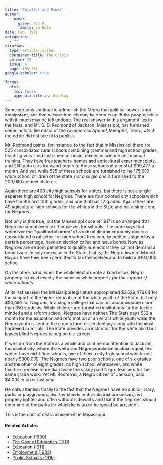 ```yaml
---
title: 'Politics and Power'
author:
  - name:
      given: W.E.B.
      family: Du Bois
date: Feb. 1921
categories: 
  - ""
citation: 
  type: article-journal
  container-title: The Crisis
  volume: 23
  issue: 4
  page: 153-154
google-scholar: true

format:
  html:
    toc: false
    appendix-cite-as: display
---
```


Some persons continue to admonish the Negro that political power is not omnipotent, and that without it much may be done to uplift the people; while with it, much may be left undone. The real answer to this argument lies in the facts, and Mr. S. D. Redmond of Jackson, Mississippi, has furnished some facts to the editor of the *Commercial Appeal*, Memphis, Tenn., which the editor did not see fit to publish.

Mr. Redmond points, for instance, to the fact that in Mississippi there are 525 consolidated rural schools combining grammar and high school grades, teaching vocal and instrumental music, domestic science and manual training. They have free teachers' homes and agricultural experiment plots, and 200 auto cars transport pupils to these schools at a cost of $99,477 a month. And yet, while 525 of these schools are furnished to the 175,000 *white* school children of the state, *not a single one* is furnished to the 200,000 colored children.

Again there are 400 city high schools for whites, but there is not a single separate high school for Negroes. There are four colored city schools which have the 9th and 10th grades, and one that has 12 grades. Again there are 49 agricultural high schools for the whites in the State and not a single one for Negroes.

Not only is this true, but the Mississippi code of 1917 is so arranged that Negroes cannot even tax themselves for schools. The code says that whenever the "qualified electors" of a school district or county desire a consolidated rural school or high school they can, by petitions signed by a certain percentage, have an election called and issue bonds. Now as Negroes are seldom permitted to qualify as electors they cannot demand a bond issue. In only one case in the State, that is, the Negro town of Mound Bayou, have they been permitted to tax themselves and to build a $100,000 school.

On the other hand, when the white electors vote a bond issue, Negro property is taxed exactly the same as white property *for the support of white schools*.

At its last session the Mississippi legislature appropriated $3,529,479.64 for the support of the higher education of the white youth of the State, but only $50,000 for Negroes, in a single college that can not accommodate more than 350 students. White children are furnished institutions for the feeble-minded and a reform school. Negroes have neither. The State pays $32 a month for the education and reformation of an errant white youth while the Negro youth is sent to the county farm or penitentiary along with the most hardened criminals. The State provides an institution for the white blind but leaves blind Negroes to beg on the streets.

If we turn from the State as a whole and confine our attention to Jackson, the capital city, where the white and Negro population is about equal, the whites have eight fine schools, one of them a city high school which cost nearly $300,000. The Negroes have two poor schools, one of six grades and the other of eight grades, no high school whatsoever, and white teachers receive more than twice the salary paid Negro teachers for the same grade work. Yet Mr. Redmond, a Negro citizen of Jackson, paid $4,000 in taxes last year.

He calls attention finally to the fact that the Negroes have no public library, parks or playgrounds, that the streets in their district are unkept, not properly lighted and often without sidewalks and that if the Negroes should enter one of the parks for which he is taxed he would be arrested! 

This is the cost of disfranchisement in Mississippi.

<!-- Similar articles start here -->
<div  class="clear-wrap"></div>

#### Related Articles

* [Education (1930)](/Volumes/37/02/education.html)
* [The Cost of Education (1911)](/Volumes/03/02/cost_of_education.html)
* [Education (1911)](/Volumes/01/04/education.html)
* [Employment (1932)](/Volumes/39/09/employment.html)
* [Public Schools (1916)](/Volumes/12/01/public_schools.html)

<!-- Similar articles end here -->